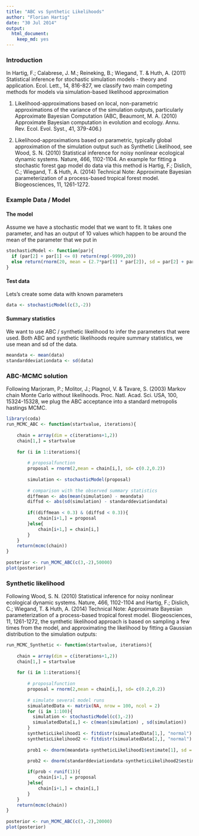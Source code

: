 ```yaml
---
title: "ABC vs Synthetic Likelihoods"
author: "Florian Hartig"
date: "30 Jul 2014"
output:
  html_document:
    keep_md: yes
---
```



### Introduction

In Hartig, F.; Calabrese, J. M.; Reineking, B.; Wiegand, T. & Huth, A. (2011) Statistical inference for stochastic simulation models - theory and application. Ecol. Lett., 14, 816-827, we classify two main competing methods for models via simulation-based likelihood approximation

1. Likelihood-approximations based on local, non-parametric approximations of the variance of the simulation outputs, particularly Approximate Bayesian Computation (ABC, Beaumont, M. A. (2010) Approximate Bayesian computation in evolution and ecology. Annu. Rev. Ecol. Evol. Syst., 41, 379-406.)

2. Likelihood-approximations based on parametric, typically global approximation of the simulation output such as Synthetic Likelihood, see Wood, S. N. (2010) Statistical inference for noisy nonlinear ecological dynamic systems. Nature, 466, 1102-1104. An example for fitting a stochastic forest gap model do data via this method is Hartig, F.; Dislich, C.; Wiegand, T. & Huth, A. (2014) Technical Note: Approximate Bayesian parameterization of a process-based tropical forest model. Biogeosciences, 11, 1261-1272.



### Example Data / Model


#### The model

Assume we have a stochastic model that we want to fit. It takes one parameter, and has an output of 10 values which happen to be around the mean of the parameter that we put in 

```r
stochasticModel <- function(par){
  if (par[2] + par[1] <= 0) return(rep(-9999,20))
  else return(rnorm(20, mean = (2.7*par[1] * par[2]), sd = par[2] + par[1] ))
}
```

#### Test data

Lets's create some data with known parameters

```r
data <- stochasticModel(c(3,-2))
```

#### Summary statistics 

We want to use ABC / synthetic likelihood to infer the parameters that were used. Both ABC and synthetic likelihoods require summary statistics, we use mean and sd of the data. 


```r
meandata <- mean(data)
standarddeviationdata <- sd(data)
```

### ABC-MCMC solution

Following Marjoram, P.; Molitor, J.; Plagnol, V. & Tavare, S. (2003) Markov chain Monte Carlo without likelihoods. Proc. Natl. Acad. Sci. USA, 100, 15324-15328, we plug the ABC acceptance into a standard metropolis hastings MCMC.
 
  
```r
library(coda)
run_MCMC_ABC <- function(startvalue, iterations){
 
    chain = array(dim = c(iterations+1,2))
    chain[1,] = startvalue
 
    for (i in 1:iterations){
         
        # proposalfunction
        proposal = rnorm(2,mean = chain[i,], sd= c(0.2,0.2))
        
        simulation <- stochasticModel(proposal)
 
        # comparison with the observed summary statistics
        diffmean <- abs(mean(simulation) - meandata)
        diffsd <- abs(sd(simulation) - standarddeviationdata)
          
        if((diffmean < 0.3) & (diffsd < 0.3)){
            chain[i+1,] = proposal
        }else{
            chain[i+1,] = chain[i,]
        }
    }
    return(mcmc(chain))
}
 
posterior <- run_MCMC_ABC(c(3,-2),50000)
plot(posterior)
```

### Synthetic likelihood

Following Wood, S. N. (2010) Statistical inference for noisy nonlinear ecological dynamic systems. Nature, 466, 1102-1104 and Hartig, F.; Dislich, C.; Wiegand, T. & Huth, A. (2014) Technical Note: Approximate Bayesian parameterization of a process-based tropical forest model. Biogeosciences, 11, 1261-1272, the synthetic likelihood approach is based on sampling a few times from the model, and approximating the likelihood by fitting a Gaussian distribution to the simulation outputs:

```r

run_MCMC_Synthetic <- function(startvalue, iterations){
 
    chain = array(dim = c(iterations+1,2))
    chain[1,] = startvalue
 
    for (i in 1:iterations){
         
        # proposalfunction
        proposal = rnorm(2,mean = chain[i,], sd= c(0.2,0.2))
        
        # simulate several model runs
        simualatedData <- matrix(NA, nrow = 100, ncol = 2)
        for (i in 1:100){
          simulation <- stochasticModel(c(3,-2))
          simualatedData[i,] <- c(mean(simulation) , sd(simulation))          
        }
        syntheticLikelihood1 <- fitdistr(simualatedData[1,], "normal")
        syntheticLikelihood2 <- fitdistr(simualatedData[2,], "normal")
        
        prob1 <- dnorm(meandata-syntheticLikelihood1$estimate[1], sd = syntheticLikelihood1$estimate[2], log = T)

        prob2 <- dnorm(standarddeviationdata-syntheticLikelihood2$estimate[1], sd = syntheticLikelihood2$estimate[2], log = T)
        
        if(prob < runif(1)){
            chain[i+1,] = proposal
        }else{
            chain[i+1,] = chain[i,]
        }
    }
    return(mcmc(chain))
}
 
posterior <- run_MCMC_ABC(c(3,-2),20000)
plot(posterior)

```


